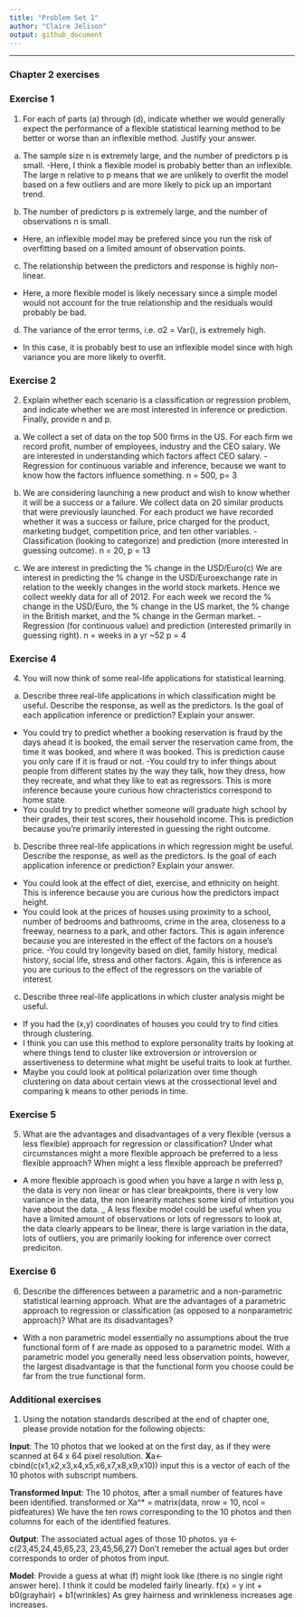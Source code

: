 ```yaml
---
title: "Problem Set 1"
author: "Claire Jelison"
output: github_document
---
```


* * *

### Chapter 2 exercises

### Exercise 1 

1. For each of parts (a) through (d), indicate whether we would generally
expect the performance of a flexible statistical learning method to be
better or worse than an inflexible method. Justify your answer.

(a) The sample size n is extremely large, and the number of predictors p is small.
-Here, I think a flexible model is probably better than an inflexible. The large n relative to p means that we are unlikely to overfit the model based on a few outliers and are more likely to pick up an important trend. 

(b) The number of predictors p is extremely large, and the number
of observations n is small.
- Here, an inflexible model may be prefered since you run the risk of overfitting based on a limited amount of observation points. 

(c) The relationship between the predictors and response is highly
non-linear.
- Here, a more flexible model is likely necessary since a simple model would not account for the true relationship and the residuals would probably be bad. 

(d) The variance of the error terms, i.e. σ2 = Var(), is extremely
high.
- In this case, it is probably best to use an inflexible model since with high variance you are more likely to overfit. 

### Exercise 2
2. Explain whether each scenario is a classification or regression problem, and indicate whether we are most interested in inference or prediction. Finally, provide n and p.

(a) We collect a set of data on the top 500 firms in the US. For each
firm we record profit, number of employees, industry and the
CEO salary. We are interested in understanding which factors
affect CEO salary.
-Regression for continuous variable and inference, because we want to know how the factors influence something. n = 500, p= 3 

(b) We are considering launching a new product and wish to know
whether it will be a success or a failure. We collect data on 20
similar products that were previously launched. For each product we have recorded whether it was a success or failure, price charged for the product, marketing budget, competition price,
and ten other variables.
-Classification (looking to categorize) and prediction (more interested in guessing outcome). n = 20, p = 13 

(c) We are interest in predicting the % change in the USD/Euro(c) We are interest in predicting the % change in the USD/Euroexchange rate in relation to the weekly changes in the world
stock markets. Hence we collect weekly data for all of 2012. For
each week we record the % change in the USD/Euro, the %
change in the US market, the % change in the British market,
and the % change in the German market.
-Regression (for continuous value) and prediction (interested primarily in guessing right). n = weeks in a yr ~52 p = 4 

### Exercise 4
4. You will now think of some real-life applications for statistical learning.

(a) Describe three real-life applications in which classification might
be useful. Describe the response, as well as the predictors. Is the
goal of each application inference or prediction? Explain your
answer.
- You could try to predict whether a booking reservation is fraud by the days ahead it is booked, the email server the reservation came from, the time it was booked, and where it was booked. This is prediction cause you only care if it is fraud or not. 
-You could try to infer things about people from different states by the way they talk, how they dress, how they recreate, and what they like to eat as regressors. This is more inference because youre curious how chracteristics correspond to home state.
- You could try to predict whether someone will graduate high school by their grades, their test scores, their household income. This is prediction because you're primarily interested in guessing the right outcome. 


(b) Describe three real-life applications in which regression might
be useful. Describe the response, as well as the predictors. Is the
goal of each application inference or prediction? Explain your
answer.
- You could look at the effect of diet, exercise, and ethnicity on height. This is inference because you are curious how the predictors impact height. 
- You could look at the prices of houses using proximity to a school, number of bedrooms and bathrooms, crime in the area, closeness to a freeway, nearness to a park, and other factors. This is again inference because you are interested in the effect of the factors on a house's price. 
-You could try longevity based on diet, family history, medical history, social life, stress and other factors. Again, this is inference as you are curious to the effect of the regressors on the variable of interest. 

(c) Describe three real-life applications in which cluster analysis
might be useful.
- If you had the (x,y) coordinates of houses you could try to find cities through clustering. 
- I think you can use this method to explore personality traits by looking at where things tend to cluster like extroversion or introversion or assertiveness to determine what might be useful traits to look at further. 
- Maybe you could look at political polarization over time though clustering on data about certain views at the crossectional level and comparing k means to other periods in time. 

### Exercise 5
5. What are the advantages and disadvantages of a very flexible (versus
a less flexible) approach for regression or classification? Under what
circumstances might a more flexible approach be preferred to a less
flexible approach? When might a less flexible approach be preferred?
- A more flexible approach is good when you have a large n with less p, the data is very non linear or has clear breakpoints, there is very low variance in the data, the non linearity matches some kind of intuition you have about the data. 
_ A less flexibe model could be useful when you have a limited amount of observations or lots of regressors to look at, the data clearly appears to be linear, there is large variation in the data, lots of outliers, you are primarily looking for inference over correct prediciton. 

### Exercise 6 
6. Describe the differences between a parametric and a non-parametric
statistical learning approach. What are the advantages of a parametric approach to regression or classification (as opposed to a nonparametric approach)? What are its disadvantages?
- With a non parametric model essentially no assumptions about the true functional form of f are made as opposed to a parametric model. With a parametric model you generally need less observation points, however, the largest disadvantage is that the functional form you choose could be far from the true functional form. 



### Additional exercises

1) Using the notation standards described at the end of chapter one, please provide notation for the following objects:

**Input**: The 10 photos that we looked at on the first day, as if they were scanned at 64 x 64 pixel resolution.
**X**a<- cbind(c(x1,x2,x3,x4,x5,x6,x7,x8,x9,x10))
input
this is a vector of each of the 10 photos with subscript numbers. 

**Transformed Input**: The 10 photos, after a small number of features have been identified.
transformed or Xa^* = matrix(data, nrow = 10, ncol = pidfeatures)
We have the ten rows corresponding to the 10 photos and then columns for each of the identified features. 

**Output**: The associated actual ages of those 10 photos.
ya <- c(23,45,24,45,65,23, 23,45,56,27)
Don't remeber the actual ages but order corresponds to order of photos from input. 

**Model**: Provide a guess at what (f) might look like (there is no single right answer here).
I think it could be modeled fairly linearly. 
f(x) = y int + b0(grayhair) + b1(wrinkles)
As grey hairness and wrinkleness increases age increases. 




